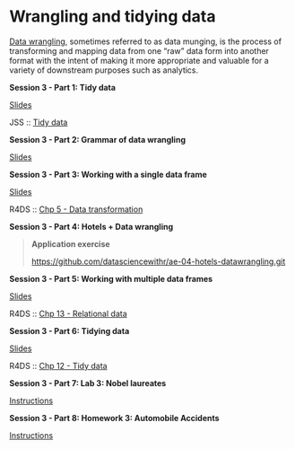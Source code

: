 # Wrangling and tidying data

[Data wrangling](https://en.wikipedia.org/wiki/Data_wrangling), sometimes referred to as data munging, is the process of transforming and mapping data from one "raw" data form into another format with the intent of making it more appropriate and valuable for a variety of downstream purposes such as analytics.

::: slide-deck
**Session 3 - Part 1: Tidy data**

::: slides
[Slides](https://datascienceandr.netlify.app/course-materials/slides/u2-d05-tidy-data/u2-d05-tidy-data.html#1)
:::

::: reading
JSS :: [Tidy data](https://www.jstatsoft.org/article/view/v059i10)
:::
:::

::: slide-deck
**Session 3 - Part 2: Grammar of data wrangling**

::: slides
[Slides](https://datascienceandr.netlify.app/course-materials/slides/u2-d06-grammar-wrangle/u2-d06-grammar-wrangle.html#1)
:::
:::

::: slide-deck
**Session 3 - Part 3: Working with a single data frame**

::: slides
[Slides](https://datascienceandr.netlify.app/course-materials/slides/u2-d07-single-df/u2-d07-single-df.html#1)
:::

::: reading
R4DS :: [Chp 5 - Data transformation](https://r4ds.had.co.nz/transform.html)
:::
:::

::: application-exercise
**Session 3 - Part 4: Hotels + Data wrangling**

> **Application exercise**
>
> <https://github.com/datasciencewithr/ae-04-hotels-datawrangling.git>
:::

::: slide-deck
**Session 3 - Part 5: Working with multiple data frames**

::: slides
[Slides](https://datascienceandr.netlify.app/course-materials/slides/u2-d08-multi-df/u2-d08-multi-df.html#1)
:::

::: reading
R4DS :: [Chp 13 - Relational data](https://r4ds.had.co.nz/relational-data.html)
:::
:::

::: slide-deck
**Session 3 - Part 6: Tidying data**

::: slides
[Slides](https://datascienceandr.netlify.app/course-materials/slides/u2-d09-tidying/u2-d09-tidying.html#1)
:::

::: reading
R4DS :: [Chp 12 - Tidy data](https://r4ds.had.co.nz/tidy-data.html)
:::
:::

::: lab
**Session 3 - Part 7: Lab 3: Nobel laureates**

::: instructions
[Instructions](https://datascienceandr.netlify.app/course-materials/lab-instructions/lab-03/lab-03-nobel-laureates.html)
:::
:::

::: homework
**Session 3 - Part 8: Homework 3: Automobile Accidents**

::: instructions
[Instructions](https://datascienceandr.netlify.app/course-materials/hw-instructions/hw-03/hw-03-accidents.html)
:::
:::
